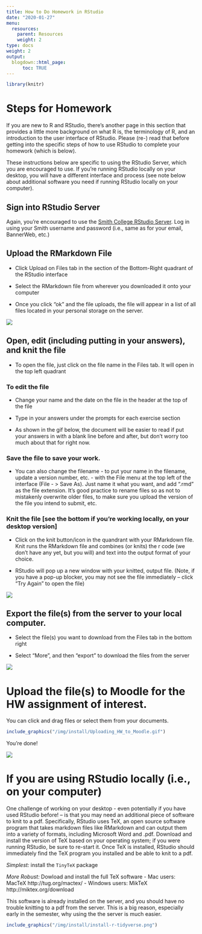 ```yaml
---
title: How to Do Homework in RStudio
date: "2020-01-27"
menu:
  resources:
    parent: Resources
    weight: 2
type: docs
weight: 2
output:
  blogdown::html_page:
      toc: TRUE
---
```


```r
library(knitr)
```


# Steps for Homework

If you are new to R and RStudio, there's another page in this section that provides a little more background on what R is, the terminology of R, and an introduction to the user interface of RStudio. Please (re-) read that before getting into the specific steps of how to use RStudio to complete your homework (which is below). 

These instructions below are specific to using the RStudio Server, which you are encouraged to use. If you're running RStudio locally on your desktop, you will have a different interface and process (see note below about additional software you need if running RStudio locally on your computer).


## Sign into RStudio Server

Again, you're encouraged to use the [Smith College RStudio Server](http://rstudio.smith.edu). Log in using your Smith username and password (i.e., same as for your email, BannerWeb, etc.)


## Upload the RMarkdown File

- Click Upload on Files tab in the section of the Bottom-Right quadrant of the RStudio interface

- Select the RMarkdown file from wherever you downloaded it onto your computer

- Once you click "ok" and the file uploads, the file will appear in a list of all files located in your personal storage on the server.


![](~/img/install/Uploading_to_RStudio_Server.gif)

## Open, edit (including putting in your answers), and knit the file

- To open the file, just click on the file name in the Files tab. It will open in the top left quadrant 

### To edit the file

- Change your name and the date on the file in the header at the top of the file

- Type in your answers under the prompts for each exercise section

- As shown in the gif below, the document will be easier to read if put your answers in with a blank line before and after, but don't worry too much about that for right now.

### Save the file to save your work. 

- You can also change the filename -  to put your name in the filename, update a version number, etc. - with the File menu at the top left of the interface (File - > Save As). Just name it what you want, and add ".rmd" as the file extension. It's good practice to rename files so as not to mistakenly overwrite older files, to make sure you upload the version of the file you intend to submit, etc.

### Knit the file [see the bottom if you're working locally, on your desktop version]

- Click on the knit button/icon in the quandrant with your RMarkdown file. Knit runs the RMarkdown file and combines (or knits) the r code (we don't have any yet, but you will) and text into the output format of your choice.

- RStudio will pop up a new window with your knitted, output file. (Note, if you have a pop-up blocker, you may not see the file immediately -- click "Try Again" to open the file)

![]('/img/install/Knitting_On_Server.gif')

## Export the file(s) from the server to your local computer.

- Select the file(s) you want to download from the Files tab in the bottom right

- Select "More", and then "export" to download the files from the server

![]("/img/install/Downloading_from_RStudio_Server.gif")

# Upload the file(s) to Moodle for the HW assignment of interest. 

You can click and drag files or select them from your documents.

```r
include_graphics("/img/install/Uploading_HW_to_Moodle.gif")
```

You're done!

![](https://media.giphy.com/media/slOhiKAVFgwr6/giphy.gif)

# If you are using RStudio locally (i.e., on your computer)

One challenge of working on your desktop - even potentially if you have used RStudio before! -- is that you may need an additional piece of software to knit to a pdf. Specifically, RStudio uses TeX, an open source software program that takes markdown files like RMarkdown and can output them into a variety of formats, including Microsoft Word and .pdf. Download and install the version of TeX based on your operating system; if you were running RStudio, be sure to re-start it. Once TeX is installed, RStudio should immediately find the TeX program you installed and be able to knit to a pdf.

*Simplest:* install the `TinyTeX` package 

*More Robust:* Dowload and install the full TeX software
  - Mac users: MacTeX http://tug.org/mactex/
  - Windows users: MikTeX http://miktex.org/download

This software is already installed on the server, and you should have no trouble knitting to a pdf from the server. This is a big reason, especially early in the semester, why using the the server is much easier.






```r
include_graphics("/img/install/install-r-tidyverse.png")
```
